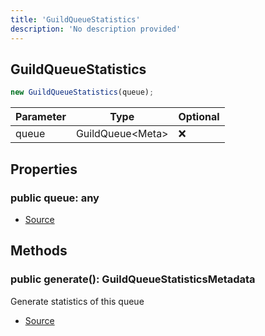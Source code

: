 ```yaml
---
title: 'GuildQueueStatistics'
description: 'No description provided'
---
```


## GuildQueueStatistics

```typescript
new GuildQueueStatistics(queue);
```

| Parameter | Type              | Optional |
| --------- | ----------------- | -------- |
| queue     | GuildQueue\<Meta> | ❌       |

## Properties

### public queue: any

- [Source](https://github.com/androz2091/discord-player/blob/ce04b3f4c6671029ce4d4aa9090e56ac7e7f5666/packages/discord-player/src/queue/GuildQueueStatistics.ts#L26)

## Methods

### public generate(): GuildQueueStatisticsMetadata

Generate statistics of this queue

- [Source](https://github.com/androz2091/discord-player/blob/ce04b3f4c6671029ce4d4aa9090e56ac7e7f5666/packages/discord-player/src/queue/GuildQueueStatistics.ts#L31)
